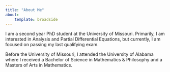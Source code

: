 ```yaml
---
title: "About Me"
about: 
    template: broadside
---
```


I am a second year PhD student at the University of Missouri. Primarily, I am interested in Analysis and Partial Differential Equations, but currently, I am focused on passing my last qualifying exam.

Before the University of Missouri, I attended the University of Alabama where I received a Bachelor of Science in Mathematics & Philosophy and a Masters of Arts in Mathematics.